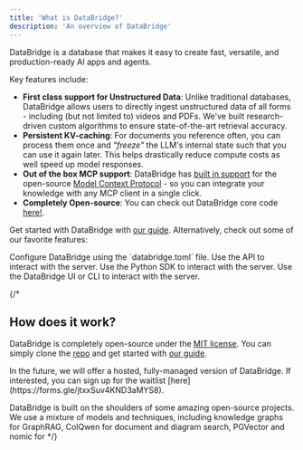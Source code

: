```yaml
---
title: 'What is DataBridge?'
description: 'An overview of DataBridge'
---
```


DataBridge is a database that makes it easy to create fast, versatile, and production-ready AI apps and agents.

Key features include:

- **First class support for Unstructured Data**: Unlike traditional databases, DataBridge allows users to directly ingest unstructured data of all forms - including (but not limited to) videos and PDFs. We've built research-driven custom algorithms to ensure state-of-the-art retrieval accuracy. 
- **Persistent KV-caching**: For documents you reference often, you can process them once and *"freeze"* the LLM's internal state such that you can use it again later. This helps drastically reduce compute costs as well speed up model responses.
- **Out of the box MCP support**: DataBridge has [built in support](https://github.com/databridge-org/databridge-core/) for the open-source [Model Context Protocol](modelcontextprotocol.io/introduction) - so you can integrate your knowledge with any MCP client in a single click.
- **Completely Open-source**: You can check out DataBridge core code [here!](https://github.com/databridge-org/databridge-core/).

Get started with DataBridge with [our guide](/getting-started). Alternatively, check out some of our favorite features:

<CardGroup cols={2}>
<Card icon="gear" title="Configure DataBridge" href="/configuration">
  Configure DataBridge using the `databridge.toml` file.
</Card>
<Card icon="code" title="API" href="/api-reference/ingest-text">
  Use the API to interact with the server.
</Card>
<Card icon="python" title="Python SDK" href="/python-sdk/introduction">
  Use the Python SDK to interact with the server.
</Card>
<Card icon="react"title="DataBridge UI and CLI" href="/web-interface/introduction">
  Use the DataBridge UI or CLI to interact with the server.
</Card>
</CardGroup>


{/* 
## How does it work?

DataBridge is completely open-source under the [MIT license](https://github.com/databridge-org/databridge-core/blob/main/LICENSE). You can simply clone the [repo](https://github.com/databridge-org/databridge-core/) and get started with [our guide](/getting-started).

<Note>
In the future, we will offer a hosted, fully-managed version of DataBridge. If interested, you can sign up for the waitlist [here](https://forms.gle/jtxxSuv4KND3aMYS8). 
</Note>

DataBridge is built on the shoulders of some amazing open-source projects. We use a mixture of models and techniques, including knowledge graphs for GraphRAG, ColQwen for document and diagram search, PGVector and nomic for  */}
